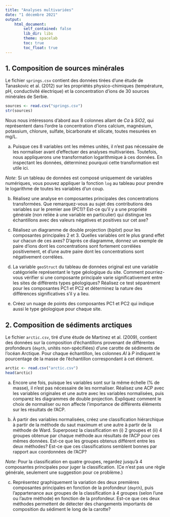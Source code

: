 ```yaml
---
title: "Analyses multivariées"
date: "1 décembre 2021"
output: 
    html_document:
        self_contained: false
        lib_dir: libs
        theme: spacelab
        toc: true
        toc_float: true
---
```


## 1. Composition de sources minérales

Le fichier `springs.csv` contient des données tirées d'une étude de Tanaskovic et al. (2012) sur les propriétés physico-chimiques (température, pH, conductivité électrique) et la concentration d'ions de 30 sources minérales de Serbie.

```r
sources <- read.csv("springs.csv")
str(sources)
```

Nous nous intéressons d'abord aux 8 colonnes allant de *Ca* à *SiO2*, qui représentent dans l'ordre la concentration d'ions calcium, magnésium, potassium, chlorure, sulfate, bicarbonate et silicate, toutes mesurées en mg/L. 

a) Puisque ces 8 variables ont les mêmes unités, il n'est pas nécessaire de les normaliser avant d'effectuer des analyses multivariées. Toutefois, nous appliquerons une transformation logarithmique à ces données. En inspectant les données, déterminez pourquoi cette transformation est utile ici.

*Note*: Si un tableau de données est composé uniquement de variables numériques, vous pouvez appliquer la fonction `log` au tableau pour prendre le logarithme de toutes les variables d'un coup.   

b) Réalisez une analyse en composantes principales des concentrations transformées. Que remarquez-vous au sujet des contributions des variables sur le premier axe (PC1)? Est-ce qu'il y a une propriété générale (non reliée à une variable en particulier) qui distingue les échantillons avec des valeurs négatives et positives sur cet axe?

c) Réalisez un diagramme de double projection (*biplot*) pour les composantes principales 2 et 3. Quelles variables ont le plus grand effet sur chacun de ces axes? D'après ce diagramme, donnez un exemple de paire d'ions dont les concentrations sont fortement corrélées positivement, et d'une autre paire dont les concentrations sont négativement corrélées.

d) La variable `geoStruct` du tableau de données original est une variable catégorielle représentant le type géologique du site. Comment pourriez-vous vérifier si une composante principale varie significativement entre les sites de différents types géologiques? Réalisez ce test séparément pour les composantes PC1 et PC2 et déterminez la nature des différences significatives s'il y a lieu.

e) Créez un nuage de points des composantes PC1 et PC2 qui indique aussi le type géologique pour chaque site.


## 2. Composition de sédiments arctiques

Le fichier `arctic.csv`, tiré d'une étude de Martinez et al. (2009), contient des données sur la composition d'échantillons provenant de différentes profondeurs (`depth`, unités non-spécifiées) d'une carotte de sédiments de l'océan Arctique. Pour chaque échantillon, les colonnes *Al* à *P* indiquent le pourcentage de la masse de l'échantillon correspondant à cet élément.

```r
arctic <- read.csv("arctic.csv")
head(arctic)
```

a) Encore une fois, puisque les variables sont sur la même échelle (% de masse), il n'est pas nécessaire de les normaliser. Réalisez une ACP avec les variables originales et une autre avec les variables normalisées, puis comparez les diagrammes de double projection. Expliquez comment le choix de normaliser ou non affecte l'importance de différents éléments sur les résultats de l'ACP.

b) À partir des variables normalisées, créez une classification hiérarchique à partir de la méthode du saut maximum et une autre à partir de la méthode de Ward. Superposez la classification en (i) 2 groupes et (ii) 4 groupes obtenue par chaque méthode aux résultats de l'ACP pour ces mêmes données. Est-ce que les groupes obtenus différent entre les deux méthodes? Est-ce que ces classifications semblent bonnes par rapport aux coordonnées de l'ACP?

*Note*: Pour la classification en quatre groupes, regardez jusqu'à 4 composantes principales pour juger la classification. (Ce n'est pas une règle générale, seulement une suggestion pour ce problème.)

c) Représentez graphiquement la variation des deux premières composantes principales en fonction de la profondeur (`depth`), puis l'appartenance aux groupes de la classification à 4 groupes (selon l'une ou l'autre méthode) en fonction de la profondeur. Est-ce que ces deux méthodes permettent de détecter des changements importants de composition du sédiment le long de la carotte?
